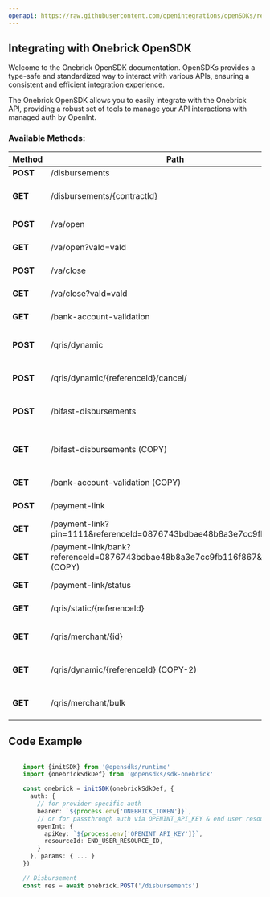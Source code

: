 ```yaml
---
openapi: https://raw.githubusercontent.com/openintegrations/openSDKs/refs/heads/main/sdks/sdk-onebrick/onebrick_payment_v2_v2.oas.json
---
```


## Integrating with Onebrick OpenSDK 

Welcome to the Onebrick OpenSDK documentation. OpenSDKs provides a type-safe and standardized way to interact with various APIs, ensuring a consistent and efficient integration experience.

The Onebrick OpenSDK allows you to easily integrate with the Onebrick API, providing a robust set of tools to manage your API interactions with managed auth by OpenInt. 

### Available Methods:

| Method | Path | Description |
|--------|------|-------------|
| **POST** | /disbursements | Disbursement
| **GET** | /disbursements/{contractId} | Get Disbursement Status
| **POST** | /va/open | Generate Open VA
| **GET** | /va/open?vaId=vaId | Status of Open VA
| **POST** | /va/close | Generate Close VA
| **GET** | /va/close?vaId=vaId | Status of Close VA
| **GET** | /bank-account-validation | Account Verification
| **POST** | /qris/dynamic | Generate Dynamic QRIS
| **POST** | /qris/dynamic/{referenceId}/cancel/ | Cancel Dynamic QRIS
| **POST** | /bifast-disbursements | BIFAST Disbursement API
| **GET** | /bifast-disbursements (COPY) | BIFAST Account Verification API
| **GET** | /bank-account-validation (COPY) | Account Verification
| **POST** | /payment-link | Generate Payment Link
| **GET** | /payment-link?pin=1111&referenceId=0876743bdbae48b8a3e7cc9fb116f867 | Get Payment Link Detail
| **GET** | /payment-link/bank?referenceId=0876743bdbae48b8a3e7cc9fb116f867&pin=1111 (COPY) | Get Virtual Account Availability
| **GET** | /payment-link/status | Get Payment Link Status
| **GET** | /qris/static/{referenceId} | Status for Static QRIs
| **GET** | /qris/merchant/{id} | Static QRIS Get Merchant Details
| **GET** | /qris/dynamic/{referenceId} (COPY-2) | Status for Dynamic QRIS
| **GET** | /qris/merchant/bulk | Static QRIS Get Merchant List


## Code Example

```typescript

    import {initSDK} from '@opensdks/runtime'
    import {onebrickSdkDef} from '@opensdks/sdk-onebrick'

    const onebrick = initSDK(onebrickSdkDef, {
      auth: {
        // for provider-specific auth
        bearer: `${process.env['ONEBRICK_TOKEN']}`,
        // or for passthrough auth via OPENINT_API_KEY & end user resourceId
        openInt: {
          apiKey: `${process.env['OPENINT_API_KEY']}`,
          resourceId: END_USER_RESOURCE_ID,
        }
      }, params: { ... }
    })

    // Disbursement
    const res = await onebrick.POST('/disbursements')
```
